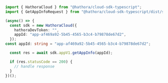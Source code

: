 ```typescript GetAppInfo.ts
import { HathoraCloud } from "@hathora/cloud-sdk-typescript";
import { GetAppInfoRequest } from "@hathora/cloud-sdk-typescript/dist/sdk/models/operations";

(async() => {
  const sdk = new HathoraCloud({
    hathoraDevToken: "",
    appId: "app-af469a92-5b45-4565-b3c4-b79878de67d2",
  });
const appId: string = "app-af469a92-5b45-4565-b3c4-b79878de67d2";

  const res = await sdk.appV1.getAppInfo(appId);

  if (res.statusCode == 200) {
    // handle response
  }
})();
```
